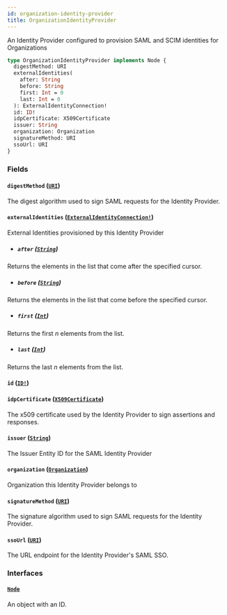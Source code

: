 ```yaml
---
id: organization-identity-provider
title: OrganizationIdentityProvider
---
```


An Identity Provider configured to provision SAML and SCIM identities for Organizations

```graphql
type OrganizationIdentityProvider implements Node {
  digestMethod: URI
  externalIdentities(
    after: String
    before: String
    first: Int = 0
    last: Int = 0
  ): ExternalIdentityConnection!
  id: ID!
  idpCertificate: X509Certificate
  issuer: String
  organization: Organization
  signatureMethod: URI
  ssoUrl: URI
}
```

### Fields

#### `digestMethod` ([`URI`](/docs/api/scalars/uri))

The digest algorithm used to sign SAML requests for the Identity Provider.

#### `externalIdentities` ([`ExternalIdentityConnection!`](/docs/api/objects/external-identity-connection))

External Identities provisioned by this Identity Provider

- ##### `after` ([`String`](/docs/api/scalars/string))

Returns the elements in the list that come after the specified cursor.

- ##### `before` ([`String`](/docs/api/scalars/string))

Returns the elements in the list that come before the specified cursor.

- ##### `first` ([`Int`](/docs/api/scalars/int))

Returns the first _n_ elements from the list.

- ##### `last` ([`Int`](/docs/api/scalars/int))

Returns the last _n_ elements from the list.

#### `id` ([`ID!`](/docs/api/scalars/id))

#### `idpCertificate` ([`X509Certificate`](/docs/api/scalars/x-509-certificate))

The x509 certificate used by the Identity Provider to sign assertions and responses.

#### `issuer` ([`String`](/docs/api/scalars/string))

The Issuer Entity ID for the SAML Identity Provider

#### `organization` ([`Organization`](/docs/api/objects/organization))

Organization this Identity Provider belongs to

#### `signatureMethod` ([`URI`](/docs/api/scalars/uri))

The signature algorithm used to sign SAML requests for the Identity Provider.

#### `ssoUrl` ([`URI`](/docs/api/scalars/uri))

The URL endpoint for the Identity Provider's SAML SSO.

### Interfaces

#### [`Node`](/docs/api/interfaces/node)

An object with an ID.
